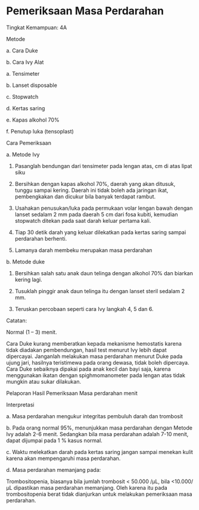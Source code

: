 # Pemeriksaan Masa Perdarahan 
Tingkat Kemampuan: 4A 

Metode

a. Cara Duke

b. Cara Ivy Alat

a. Tensimeter

b. Lanset disposable

c. Stopwatch

d. Kertas saring

e. Kapas alkohol 70%

f. Penutup luka (tensoplast)

Cara Pemeriksaan

a. Metode Ivy

1) Pasanglah bendungan dari tensimeter pada lengan atas, cm di atas lipat siku

2) Bersihkan dengan kapas alkohol 70%, daerah yang akan ditusuk, tunggu sampai kering. Daerah ini tidak boleh ada jaringan ikat, pembengkakan dan dicukur bila banyak terdapat rambut.

3) Usahakan penusukan/luka pada permukaan volar lengan bawah dengan lanset sedalam 2 mm pada daerah 5 cm dari fosa kubiti, kemudian stopwatch ditekan pada saat darah keluar pertama kali.

4) Tiap 30 detik darah yang keluar dilekatkan pada kertas saring sampai perdarahan berhenti.

5) Lamanya darah membeku merupakan masa perdarahan

b. Metode duke

1) Bersihkan salah satu anak daun telinga dengan alkohol 70% dan biarkan kering lagi.

2) Tusuklah pinggir anak daun telinga itu dengan lanset steril sedalam 2 mm.

 

3) Teruskan percobaan seperti cara Ivy langkah 4, 5 dan 6.

Catatan:

Normal (1 – 3) menit.

Cara Duke kurang memberatkan kepada mekanisme hemostatis karena tidak diadakan pembendungan, hasil test menurut Ivy lebih dapat dipercayai. Janganlah melakukan masa perdarahan menurut Duke pada ujung jari, hasilnya teristimewa pada orang dewasa, tidak boleh dipercaya. Cara Duke sebaiknya dipakai pada anak kecil dan bayi saja, karena menggunakan ikatan dengan spighmomanometer pada lengan atas tidak mungkin atau sukar dilakukan.

Pelaporan Hasil Pemeriksaan Masa perdarahan menit

Interpretasi

a. Masa perdarahan mengukur integritas pembuluh darah dan trombosit

b. Pada orang normal 95%, menunjukkan masa perdarahan dengan Metode Ivy adalah 2-6 menit. Sedangkan bila masa perdarahan adalah 7-10 menit, dapat dijumpai pada 1 % kasus normal.

c. Waktu melekatkan darah pada kertas saring jangan sampai menekan kulit karena akan mempengaruhi masa perdarahan.

d. Masa perdarahan memanjang pada:

Trombositopenia, biasanya bila jumlah trombosit < 50.000 /µL, bila \<10.000/ µL dipastikan masa perdarahan memanjang. Oleh karena itu pada trombositopenia berat tidak dianjurkan untuk melakukan pemeriksaan masa perdarahan.
